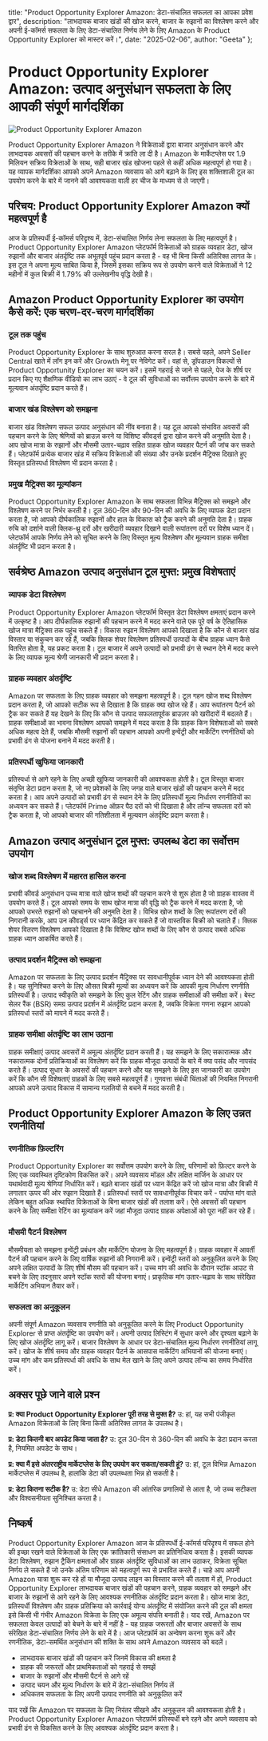   title: "Product Opportunity Explorer Amazon: डेटा-संचालित सफलता का आपका प्रवेश द्वार",
  description: "लाभदायक बाजार खंडों की खोज करने, बाजार के रुझानों का विश्लेषण करने और अपनी ई-कॉमर्स सफलता के लिए डेटा-संचालित निर्णय लेने के लिए Amazon के Product Opportunity Explorer को मास्टर करें।",
  date: "2025-02-06",
  author: "Geeta"
};

# Product Opportunity Explorer Amazon: उत्पाद अनुसंधान सफलता के लिए आपकी संपूर्ण मार्गदर्शिका

![Product Opportunity Explorer Amazon](/images/blog/product-opportunity-explorer-amazon.jpeg)

Product Opportunity Explorer Amazon ने विक्रेताओं द्वारा बाजार अनुसंधान करने और लाभदायक अवसरों की पहचान करने के तरीके में क्रांति ला दी है। Amazon के मार्केटप्लेस पर 1.9 मिलियन सक्रिय विक्रेताओं के साथ, सही बाजार खंड खोजना पहले से कहीं अधिक महत्वपूर्ण हो गया है। यह व्यापक मार्गदर्शिका आपको अपने Amazon व्यवसाय को आगे बढ़ाने के लिए इस शक्तिशाली टूल का उपयोग करने के बारे में जानने की आवश्यकता वाली हर चीज के माध्यम से ले जाएगी।

## परिचय: Product Opportunity Explorer Amazon क्यों महत्वपूर्ण है

आज के प्रतिस्पर्धी ई-कॉमर्स परिदृश्य में, डेटा-संचालित निर्णय लेना सफलता के लिए महत्वपूर्ण है। Product Opportunity Explorer Amazon प्लेटफॉर्म विक्रेताओं को ग्राहक व्यवहार डेटा, खोज रुझानों और बाजार अंतर्दृष्टि तक अभूतपूर्व पहुंच प्रदान करता है - वह भी बिना किसी अतिरिक्त लागत के। इस टूल ने अपना मूल्य साबित किया है, जिसमें इसका सक्रिय रूप से उपयोग करने वाले विक्रेताओं ने 12 महीनों में कुल बिक्री में 1.79% की उल्लेखनीय वृद्धि देखी है।

## Amazon Product Opportunity Explorer का उपयोग कैसे करें: एक चरण-दर-चरण मार्गदर्शिका

### टूल तक पहुंच
Product Opportunity Explorer के साथ शुरुआत करना सरल है। सबसे पहले, अपने Seller Central खाते में लॉग इन करें और Growth मेनू पर नेविगेट करें। वहां से, ड्रॉपडाउन विकल्पों से Product Opportunity Explorer का चयन करें। इसमें गहराई से जाने से पहले, पेज के शीर्ष पर प्रदान किए गए शैक्षणिक वीडियो का लाभ उठाएं - वे टूल की सुविधाओं का सर्वोत्तम उपयोग करने के बारे में मूल्यवान अंतर्दृष्टि प्रदान करते हैं।

### बाजार खंड विश्लेषण को समझना
बाजार खंड विश्लेषण सफल उत्पाद अनुसंधान की नींव बनाता है। यह टूल आपको संभावित अवसरों की पहचान करने के लिए श्रेणियों को ब्राउज़ करने या विशिष्ट कीवर्ड्स द्वारा खोज करने की अनुमति देता है। आप खोज मात्रा के रुझानों और मौसमी उतार-चढ़ाव सहित ग्राहक खोज व्यवहार पैटर्न की जांच कर सकते हैं। प्लेटफॉर्म प्रत्येक बाजार खंड में सक्रिय विक्रेताओं की संख्या और उनके प्रदर्शन मैट्रिक्स दिखाते हुए विस्तृत प्रतिस्पर्धा विश्लेषण भी प्रदान करता है।

### प्रमुख मैट्रिक्स का मूल्यांकन
Product Opportunity Explorer Amazon के साथ सफलता विभिन्न मैट्रिक्स को समझने और विश्लेषण करने पर निर्भर करती है। टूल 360-दिन और 90-दिन की अवधि के लिए व्यापक डेटा प्रदान करता है, जो आपको दीर्घकालिक रुझानों और हाल के विकास को ट्रैक करने की अनुमति देता है। ग्राहक रुचि को दर्शाने वाली क्लिक-थ्रू दरों और खरीदारी व्यवहार दिखाने वाली रूपांतरण दरों पर विशेष ध्यान दें। प्लेटफॉर्म आपके निर्णय लेने को सूचित करने के लिए विस्तृत मूल्य विश्लेषण और मूल्यवान ग्राहक समीक्षा अंतर्दृष्टि भी प्रदान करता है।

## सर्वश्रेष्ठ Amazon उत्पाद अनुसंधान टूल मुफ्त: प्रमुख विशेषताएं

### व्यापक डेटा विश्लेषण
Product Opportunity Explorer Amazon प्लेटफॉर्म विस्तृत डेटा विश्लेषण क्षमताएं प्रदान करने में उत्कृष्ट है। आप दीर्घकालिक रुझानों की पहचान करने में मदद करने वाले एक पूरे वर्ष के ऐतिहासिक खोज मात्रा मैट्रिक्स तक पहुंच सकते हैं। विकास रुझान विश्लेषण आपको दिखाता है कि कौन से बाजार खंड विस्तार या संकुचन कर रहे हैं, जबकि क्लिक शेयर विश्लेषण प्रतिस्पर्धी उत्पादों के बीच ग्राहक ध्यान कैसे वितरित होता है, यह प्रकट करता है। टूल बाजार में अपने उत्पादों को प्रभावी ढंग से स्थान देने में मदद करने के लिए व्यापक मूल्य श्रेणी जानकारी भी प्रदान करता है।

### ग्राहक व्यवहार अंतर्दृष्टि
Amazon पर सफलता के लिए ग्राहक व्यवहार को समझना महत्वपूर्ण है। टूल गहन खोज शब्द विश्लेषण प्रदान करता है, जो आपको सटीक रूप से दिखाता है कि ग्राहक क्या खोज रहे हैं। आप रूपांतरण पैटर्न को ट्रैक कर सकते हैं यह देखने के लिए कि कौन से उत्पाद सफलतापूर्वक ब्राउज़र को खरीदारों में बदलते हैं। ग्राहक समीक्षाओं का भावना विश्लेषण आपको समझने में मदद करता है कि ग्राहक किन विशेषताओं को सबसे अधिक महत्व देते हैं, जबकि मौसमी रुझानों की पहचान आपको अपनी इन्वेंट्री और मार्केटिंग रणनीतियों को प्रभावी ढंग से योजना बनाने में मदद करती है।

### प्रतिस्पर्धी खुफिया जानकारी
प्रतिस्पर्धा से आगे रहने के लिए अच्छी खुफिया जानकारी की आवश्यकता होती है। टूल विस्तृत बाजार संतृप्ति डेटा प्रदान करता है, जो नए प्रवेशकों के लिए जगह वाले बाजार खंडों की पहचान करने में मदद करता है। आप अपने उत्पादों को प्रभावी ढंग से स्थान देने के लिए प्रतिस्पर्धी मूल्य निर्धारण रणनीतियों का अध्ययन कर सकते हैं। प्लेटफॉर्म Prime ऑफ़र पैठ दरों को भी दिखाता है और लॉन्च सफलता दरों को ट्रैक करता है, जो आपको बाजार की गतिशीलता में मूल्यवान अंतर्दृष्टि प्रदान करता है।

## Amazon उत्पाद अनुसंधान टूल मुफ्त: उपलब्ध डेटा का सर्वोत्तम उपयोग

### खोज शब्द विश्लेषण में महारत हासिल करना
प्रभावी कीवर्ड अनुसंधान उच्च मात्रा वाले खोज शब्दों की पहचान करने से शुरू होता है जो ग्राहक वास्तव में उपयोग करते हैं। टूल आपको समय के साथ खोज मात्रा की वृद्धि को ट्रैक करने में मदद करता है, जो आपको उभरते रुझानों को पहचानने की अनुमति देता है। विभिन्न खोज शब्दों के लिए रूपांतरण दरों की निगरानी करके, आप उन कीवर्ड्स पर ध्यान केंद्रित कर सकते हैं जो वास्तविक बिक्री को चलाते हैं। क्लिक शेयर वितरण विश्लेषण आपको दिखाता है कि विशिष्ट खोज शब्दों के लिए कौन से उत्पाद सबसे अधिक ग्राहक ध्यान आकर्षित करते हैं।

### उत्पाद प्रदर्शन मैट्रिक्स को समझना
Amazon पर सफलता के लिए उत्पाद प्रदर्शन मैट्रिक्स पर सावधानीपूर्वक ध्यान देने की आवश्यकता होती है। यह सुनिश्चित करने के लिए औसत बिक्री मूल्यों का अध्ययन करें कि आपकी मूल्य निर्धारण रणनीति प्रतिस्पर्धी है। उत्पाद स्वीकृति को समझने के लिए कुल रेटिंग और ग्राहक समीक्षाओं की समीक्षा करें। बेस्ट सेलर रैंक (BSR) समग्र उत्पाद प्रदर्शन में अंतर्दृष्टि प्रदान करता है, जबकि विक्रेता गणना रुझान आपको प्रतिस्पर्धा स्तरों को मापने में मदद करते हैं।

### ग्राहक समीक्षा अंतर्दृष्टि का लाभ उठाना
ग्राहक समीक्षाएं उत्पाद अवसरों में अमूल्य अंतर्दृष्टि प्रदान करती हैं। यह समझने के लिए सकारात्मक और नकारात्मक दोनों प्रतिक्रियाओं का विश्लेषण करें कि ग्राहक मौजूदा उत्पादों के बारे में क्या पसंद और नापसंद करते हैं। उत्पाद सुधार के अवसरों की पहचान करने और यह समझने के लिए इस जानकारी का उपयोग करें कि कौन सी विशेषताएं ग्राहकों के लिए सबसे महत्वपूर्ण हैं। गुणवत्ता संबंधी चिंताओं की नियमित निगरानी आपको अपने उत्पाद विकास में सामान्य गलतियों से बचने में मदद करती है।

## Product Opportunity Explorer Amazon के लिए उन्नत रणनीतियां

### रणनीतिक फ़िल्टरिंग
Product Opportunity Explorer का सर्वोत्तम उपयोग करने के लिए, परिणामों को फ़िल्टर करने के लिए एक व्यवस्थित दृष्टिकोण विकसित करें। अपने व्यवसाय मॉडल और लक्षित मार्जिन के आधार पर यथार्थवादी मूल्य श्रेणियां निर्धारित करें। बढ़ते बाजार खंडों पर ध्यान केंद्रित करें जो खोज मात्रा और बिक्री में लगातार ऊपर की ओर रुझान दिखाते हैं। प्रतिस्पर्धा स्तरों पर सावधानीपूर्वक विचार करें - पर्याप्त मांग वाले लेकिन बहुत अधिक स्थापित विक्रेताओं के बिना बाजार खंडों की तलाश करें। ऐसे अवसरों की पहचान करने के लिए समीक्षा रेटिंग का मूल्यांकन करें जहां मौजूदा उत्पाद ग्राहक अपेक्षाओं को पूरा नहीं कर रहे हैं।

### मौसमी पैटर्न विश्लेषण
मौसमीयता को समझना इन्वेंट्री प्रबंधन और मार्केटिंग योजना के लिए महत्वपूर्ण है। ग्राहक व्यवहार में आवर्ती पैटर्न की पहचान करने के लिए वार्षिक रुझानों की निगरानी करें। इन्वेंट्री स्तरों को अनुकूलित करने के लिए अपने लक्षित उत्पादों के लिए शीर्ष मौसम की पहचान करें। उच्च मांग की अवधि के दौरान स्टॉक आउट से बचने के लिए तदनुसार अपने स्टॉक स्तरों की योजना बनाएं। प्राकृतिक मांग उतार-चढ़ाव के साथ संरेखित मार्केटिंग अभियान तैयार करें।

### सफलता का अनुकूलन
अपनी संपूर्ण Amazon व्यवसाय रणनीति को अनुकूलित करने के लिए Product Opportunity Explorer से प्राप्त अंतर्दृष्टि का उपयोग करें। अपनी उत्पाद लिस्टिंग में सुधार करने और दृश्यता बढ़ाने के लिए खोज अंतर्दृष्टि लागू करें। बाजार विश्लेषण के आधार पर डेटा-संचालित मूल्य निर्धारण रणनीतियां लागू करें। खोज के शीर्ष समय और ग्राहक व्यवहार पैटर्न के आसपास मार्केटिंग अभियानों की योजना बनाएं। उच्च मांग और कम प्रतिस्पर्धा की अवधि के साथ मेल खाने के लिए अपने उत्पाद लॉन्च का समय निर्धारित करें।

## अक्सर पूछे जाने वाले प्रश्न

**प्र: क्या Product Opportunity Explorer पूरी तरह से मुफ्त है?**
उ: हां, यह सभी पंजीकृत Amazon विक्रेताओं के लिए बिना किसी अतिरिक्त लागत के उपलब्ध है।

**प्र: डेटा कितनी बार अपडेट किया जाता है?**
उ: टूल 30-दिन से 360-दिन की अवधि के डेटा प्रदान करता है, नियमित अपडेट के साथ।

**प्र: क्या मैं इसे अंतरराष्ट्रीय मार्केटप्लेस के लिए उपयोग कर सकता/सकती हूं?**
उ: हां, टूल विभिन्न Amazon मार्केटप्लेस में उपलब्ध है, हालांकि डेटा की उपलब्धता भिन्न हो सकती है।

**प्र: डेटा कितना सटीक है?**
उ: डेटा सीधे Amazon की आंतरिक प्रणालियों से आता है, जो उच्च सटीकता और विश्वसनीयता सुनिश्चित करता है।

## निष्कर्ष

Product Opportunity Explorer Amazon आज के प्रतिस्पर्धी ई-कॉमर्स परिदृश्य में सफल होने की इच्छा रखने वाले विक्रेताओं के लिए एक क्रांतिकारी संसाधन का प्रतिनिधित्व करता है। इसकी व्यापक डेटा विश्लेषण, रुझान ट्रैकिंग क्षमताओं और ग्राहक अंतर्दृष्टि सुविधाओं का लाभ उठाकर, विक्रेता सूचित निर्णय ले सकते हैं जो उनके अंतिम परिणाम को महत्वपूर्ण रूप से प्रभावित करते हैं। चाहे आप अपनी Amazon यात्रा शुरू कर रहे हों या मौजूदा उत्पाद लाइन का विस्तार करने की तलाश में हों, Product Opportunity Explorer लाभदायक बाजार खंडों की पहचान करने, ग्राहक व्यवहार को समझने और बाजार के रुझानों से आगे रहने के लिए आवश्यक रणनीतिक अंतर्दृष्टि प्रदान करता है। खोज मात्रा डेटा, प्रतिस्पर्धी विश्लेषण और ग्राहक प्रतिक्रिया को कार्रवाई योग्य अंतर्दृष्टि में संयोजित करने की टूल की क्षमता इसे किसी भी गंभीर Amazon विक्रेता के लिए एक अमूल्य संपत्ति बनाती है। याद रखें, Amazon पर सफलता केवल उत्पादों को बेचने के बारे में नहीं है - यह ग्राहक जरूरतों और बाजार अवसरों के साथ संरेखित डेटा-संचालित निर्णय लेने के बारे में है। आज प्लेटफ़ॉर्म का अन्वेषण करना शुरू करें और रणनीतिक, डेटा-समर्थित अनुसंधान की शक्ति के साथ अपने Amazon व्यवसाय को बदलें।

- लाभदायक बाजार खंडों की पहचान करें जिनमें विकास की क्षमता है
- ग्राहक की जरूरतों और प्राथमिकताओं को गहराई से समझें
- बाजार के रुझानों और मौसमी पैटर्न से आगे रहें
- उत्पाद चयन और मूल्य निर्धारण के बारे में डेटा-संचालित निर्णय लें
- अधिकतम सफलता के लिए अपनी उत्पाद रणनीति को अनुकूलित करें

याद रखें कि Amazon पर सफलता के लिए निरंतर सीखने और अनुकूलन की आवश्यकता होती है। Product Opportunity Explorer Amazon प्लेटफ़ॉर्म प्रतिस्पर्धी बने रहने और अपने व्यवसाय को प्रभावी ढंग से विकसित करने के लिए आवश्यक अंतर्दृष्टि प्रदान करता है।